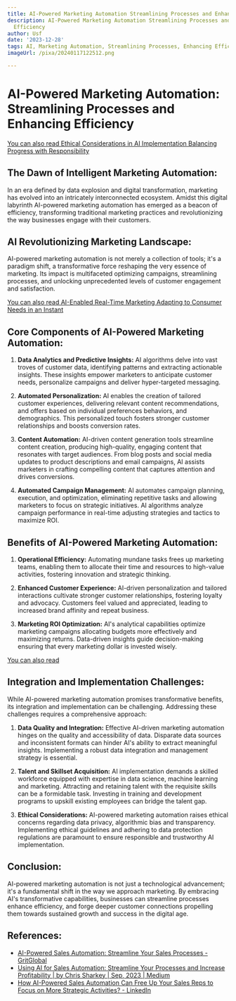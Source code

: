 ```yaml
---
title: AI-Powered Marketing Automation Streamlining Processes and Enhancing Efficiency
description: AI-Powered Marketing Automation Streamlining Processes and Enhancing
  Efficiency
author: Usf
date: '2023-12-28'
tags: AI, Marketing Automation, Streamlining Processes, Enhancing Efficiency
imageUrl: /pixa/20240117122512.png

---
```

# AI-Powered Marketing Automation: Streamlining Processes and Enhancing Efficiency

[You can also read Ethical Considerations in AI Implementation Balancing Progress with Responsibility](Ethical%20Considerations%20in%20AI%20Implementation%20Balancing%20Progress%20with%20Responsibility)


## The Dawn of  Intelligent Marketing Automation:

In an era defined by data explosion and  digital transformation, marketing  has evolved  into an intricately interconnected ecosystem. Amidst this digital labyrinth AI-powered marketing automation has emerged as a beacon of efficiency, transforming traditional marketing  practices and revolutionizing the way businesses engage with their customers.

## AI Revolutionizing Marketing Landscape:

AI-powered marketing automation is not merely a collection of tools; it's a paradigm shift,  a transformative force reshaping the very essence of marketing. Its impact is multifaceted optimizing campaigns,  streamlining processes, and unlocking unprecedented levels  of customer engagement and  satisfaction.

[You can also read AI-Enabled Real-Time Marketing Adapting to Consumer Needs in an Instant](AI-Enabled%20Real-Time%20Marketing%20Adapting%20to%20Consumer%20Needs%20in%20an%20Instant)


## Core Components of AI-Powered  Marketing Automation:

1. **Data Analytics and  Predictive Insights:**  AI algorithms delve into vast troves of customer data, identifying patterns and extracting actionable insights. These insights empower marketers to anticipate customer  needs, personalize campaigns and deliver hyper-targeted messaging.

2. **Automated Personalization:** AI enables the creation of tailored customer experiences, delivering relevant  content recommendations, and offers based on  individual preferences behaviors, and demographics. This personalized touch fosters stronger  customer relationships and boosts conversion rates.

3. **Content Automation:** AI-driven content generation tools streamline content creation, producing high-quality, engaging content that resonates  with target  audiences. From blog posts  and social media updates to product descriptions and email campaigns, AI assists marketers in crafting compelling content that captures attention and  drives conversions.

4. **Automated Campaign Management:** AI automates campaign planning, execution, and optimization, eliminating repetitive tasks and allowing marketers to focus on strategic initiatives. AI algorithms analyze campaign performance  in real-time adjusting strategies  and tactics to maximize ROI.

## Benefits of AI-Powered Marketing Automation:

1. **Operational Efficiency:** Automating mundane tasks frees up marketing teams, enabling them to allocate  their  time and resources to high-value activities, fostering innovation  and strategic thinking.

2. **Enhanced Customer Experience:**  AI-driven personalization and tailored interactions cultivate stronger customer relationships,  fostering loyalty and advocacy. Customers feel valued and appreciated, leading to  increased brand affinity and repeat business.

3.  **Marketing ROI  Optimization:** AI's analytical capabilities  optimize marketing campaigns allocating budgets more effectively and maximizing returns.  Data-driven insights  guide decision-making ensuring that every marketing dollar is invested wisely.

[You can also read ]()


## Integration and Implementation Challenges:

While AI-powered marketing automation promises transformative benefits, its integration and implementation can be challenging. Addressing  these challenges requires a comprehensive approach:

1. **Data Quality and Integration:** Effective AI-driven  marketing automation hinges on the quality and accessibility of data. Disparate data sources and inconsistent formats can  hinder AI's ability to  extract meaningful insights.  Implementing a robust data integration and management strategy is essential.

2. **Talent and Skillset Acquisition:** AI implementation demands a skilled workforce  equipped with expertise in data science, machine learning and marketing. Attracting and retaining  talent with the  requisite skills can be  a formidable task. Investing  in training and development  programs to upskill existing employees can bridge the  talent gap.

3. **Ethical Considerations:** AI-powered marketing automation raises ethical  concerns regarding data privacy, algorithmic bias and transparency. Implementing ethical guidelines and adhering to data  protection regulations are paramount to ensure responsible and trustworthy AI implementation.

##  Conclusion:

AI-powered marketing automation is not  just  a  technological advancement; it's a fundamental shift in the way  we approach marketing. By embracing AI's transformative capabilities, businesses can streamline processes enhance efficiency, and forge deeper customer connections propelling them  towards  sustained growth and success  in  the digital age.

## References:
- [AI-Powered Sales Automation: Streamline Your Sales Processes - GritGlobal](https://gritglobal.io/blog/ai-powered-sales-automation-streamline-your-sales-processes/)
- [Using AI for Sales Automation: Streamline Your Processes and Increase Profitability | by Chris Sharkey | Sep, 2023 | Medium](https://medium.com/@chris-aiadvise/using-ai-for-sales-automation-streamline-your-processes-and-increase-profitability-e37faab58cde)
- [How AI-Powered Sales Automation Can Free Up Your Sales Reps to Focus on More Strategic Activities? - LinkedIn](https://www.linkedin.com/pulse/how-ai-powered-sales-automation-can-free-up-your-reps-aliakbar)
